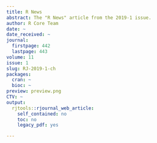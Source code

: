 ```yaml
---
title: R News
abstract: The "R News" article from the 2019-1 issue.
author: R Core Team
date: ~
date_received: ~
journal:
  firstpage: 442
  lastpage: 443
volume: 11
issue: 1
slug: RJ-2019-1-ch
packages:
  cran: ~
  bioc: ~
preview: preview.png
CTV: ~
output:
  rjtools::rjournal_web_article:
    self_contained: no
    toc: no
    legacy_pdf: yes

---
```

